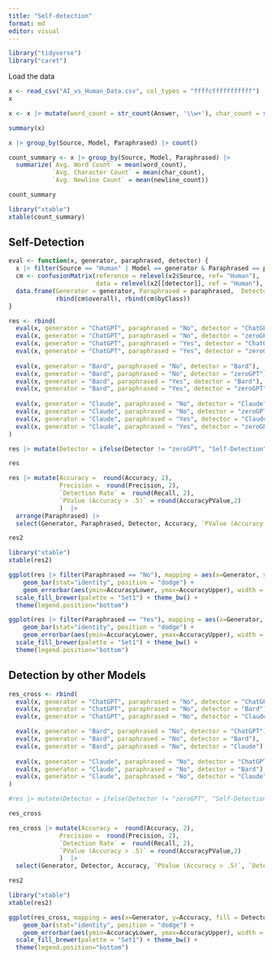 ```yaml
---
title: "Self-detection"
format: md
editor: visual
---
```


```r
library("tidyverse")
library("caret")
```

Load the data

```r
x <- read_csv("AI_vs_Human_Data.csv", col_types = "ffffcfffffffffff")
x
```

```r
x <- x |> mutate(word_count = str_count(Answer, '\\w+'), char_count = str_count(Answer), newline_count = str_count(Answer, "\n+"))
```

```r
summary(x)
```


```r
x |> group_by(Source, Model, Paraphrased) |> count()
```

```r
count_summary <- x |> group_by(Source, Model, Paraphrased) |> 
  summarize(`Avg. Word Count` = mean(word_count), 
            `Avg. Character Count` = mean(char_count), 
            `Avg. Newline Count` = mean(newline_count))

count_summary

library("xtable")
xtable(count_summary)
```


## Self-Detection

```r
eval <- function(x, generator, paraphrased, detector) {
  x |> filter(Source == "Human" | Model == generator & Paraphrased == paraphrased) -> x2
  cm <- confusionMatrix(reference = relevel(x2$Source, ref= "Human"), 
                        data = relevel(x2[[detector]], ref = "Human"), positive = "AI")
  data.frame(Generator = generator, Paraphrased = paraphrased,  Detector = detector,
             rbind(cm$overall), rbind(cm$byClass))
}

res <- rbind(
  eval(x, generator = "ChatGPT", paraphrased = "No", detector = "ChatGPT"),
  eval(x, generator = "ChatGPT", paraphrased = "No", detector = "zeroGPT"),
  eval(x, generator = "ChatGPT", paraphrased = "Yes", detector = "ChatGPT"),
  eval(x, generator = "ChatGPT", paraphrased = "Yes", detector = "zeroGPT"),
  
  eval(x, generator = "Bard", paraphrased = "No", detector = "Bard"),
  eval(x, generator = "Bard", paraphrased = "No", detector = "zeroGPT"),
  eval(x, generator = "Bard", paraphrased = "Yes", detector = "Bard"),
  eval(x, generator = "Bard", paraphrased = "Yes", detector = "zeroGPT"),
  
  eval(x, generator = "Claude", paraphrased = "No", detector = "Claude"),
  eval(x, generator = "Claude", paraphrased = "No", detector = "zeroGPT"),
  eval(x, generator = "Claude", paraphrased = "Yes", detector = "Claude"),
  eval(x, generator = "Claude", paraphrased = "Yes", detector = "zeroGPT")
)

res |> mutate(Detector = ifelse(Detector != "zeroGPT", "Self-Detection", "ZeroGPT")) -> res 

res
```

```r
res |> mutate(Accuracy =  round(Accuracy, 2),
              Precision =  round(Precision, 2),
              `Detection Rate` =  round(Recall, 2),
              `PValue (Accuracy > .5)` = round(AccuracyPValue,2)
              )  |> 
  arrange(Paraphrased) |>
  select(Generator, Paraphrased, Detector, Accuracy, `PValue (Accuracy > .5)`, `Detection Rate`, Precision) -> res2

res2

library("xtable")
xtable(res2)
```


```r
ggplot(res |> filter(Paraphrased == "No"), mapping = aes(x=Generator, y=Accuracy, fill = Detector)) +
    geom_bar(stat="identity", position = "dodge") +
    geom_errorbar(aes(ymin=AccuracyLower, ymax=AccuracyUpper), width = .2, position = position_dodge(.9)) +
  scale_fill_brewer(palette = "Set1") + theme_bw() +
  theme(legend.position="bottom")
```

```r
ggplot(res |> filter(Paraphrased == "Yes"), mapping = aes(x=Generator, y=Accuracy, fill = Detector)) +
    geom_bar(stat="identity", position = "dodge") +
    geom_errorbar(aes(ymin=AccuracyLower, ymax=AccuracyUpper), width = .2, position = position_dodge(.9)) +
  scale_fill_brewer(palette = "Set1") + theme_bw() +
  theme(legend.position="bottom")
```


## Detection by other Models

```r
res_cross <- rbind(
  eval(x, generator = "ChatGPT", paraphrased = "No", detector = "ChatGPT"),
  eval(x, generator = "ChatGPT", paraphrased = "No", detector = "Bard"),
  eval(x, generator = "ChatGPT", paraphrased = "No", detector = "Claude"),

  eval(x, generator = "Bard", paraphrased = "No", detector = "ChatGPT"),
  eval(x, generator = "Bard", paraphrased = "No", detector = "Bard"),
  eval(x, generator = "Bard", paraphrased = "No", detector = "Claude"),
  
  eval(x, generator = "Claude", paraphrased = "No", detector = "ChatGPT"),
  eval(x, generator = "Claude", paraphrased = "No", detector = "Bard"),
  eval(x, generator = "Claude", paraphrased = "No", detector = "Claude")
)

#res |> mutate(Detector = ifelse(Detector != "zeroGPT", "Self-Detection", "ZeroGPT")) -> res 

res_cross

```

```r
res_cross |> mutate(Accuracy =  round(Accuracy, 2),
              Precision =  round(Precision, 2),
              `Detection Rate` =  round(Recall, 2),
              `PValue (Accuracy > .5)` = round(AccuracyPValue,2)
              )  |> 
  select(Generator, Detector, Accuracy, `PValue (Accuracy > .5)`, `Detection Rate`, Precision) -> res2

res2

library("xtable")
xtable(res2)
```


```r
ggplot(res_cross, mapping = aes(x=Generator, y=Accuracy, fill = Detector)) +
    geom_bar(stat="identity", position = "dodge") +
    geom_errorbar(aes(ymin=AccuracyLower, ymax=AccuracyUpper), width = .2, position = position_dodge(.9)) +
  scale_fill_brewer(palette = "Set1") + theme_bw() +
  theme(legend.position="bottom")
```